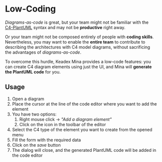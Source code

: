 

# Low-Coding

_Diagrams-as-code_ is great, but your team might not be familiar with the [C4-PlantUML](https://github.com/plantuml-stdlib/C4-PlantUML/) syntax and may not be **productive** right away.

Or your team might not be composed entirely of people with **coding skills**. Nevertheless, you may want to enable the **entire team** to contribute to describing the architectures with C4 model diagrams, without sacrificing the advantages of _diagrams-as-code_.

To overcome this hurdle, Keadex Mina provides a low-code features: you can create C4 diagram elements using just the UI, and Mina will **generate the PlantUML code** for you.

## Usage

<div className="w-full h-[30rem] my-14 border-0">
  <ReactPlayer
    url="https://vimeo.com/1072366975/357ae9df0a"
    muted
    width="100%"
    height="100%"
    controls
    config={{
      vimeo: {
        playerOptions: {
          transparent: false,
        },
      },
    }}
  />
</div>

1. Open a diagram
2. Place the cursor at the line of the code editor where you want to add the element
3. You have two options:
   1. Right mouse click -> _"Add a diagram element"_
   2. Click on the icon <FontAwesomeIcon icon={faPlus} className="inline w-4 mx-2" /> in the toolbar of the editor
4. Select the C4 type of the element you want to create from the opened menu
5. Fill the form with the required data
6. Click on the _save_ button
7. The dialog will close, and the generated PlantUML code will be added in the code editor
